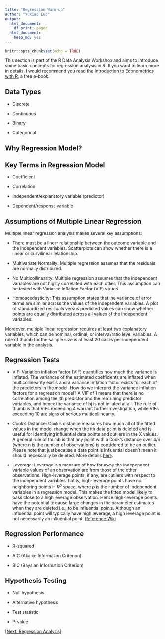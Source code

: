 ```yaml
---
title: "Regression Warm-up"
author: "Yuxiao Luo"
output: 
  html_document: 
    df_print: paged
  html_doucment: 
    keep_md: yes
---
```


```r
knitr::opts_chunk$set(echo = TRUE)
```

This section is part of the R Data Analysis Workshop and aims to introduce some basic concepts for regression analysis in R. If you want to learn more in details, I would recommend you read the [Introduction to Econometrics with R](https://www.econometrics-with-r.org/index.html), a free e-book. 

## Data Types 

- Discrete 

- Dontinuous

- Binary

- Categorical 

## Why Regression Model?

## Key Terms in Regression Model

- Coefficient 

- Correlation

- Independent/explanatory variable (predictor)

- Dependent/response variable 

## Assumptions of Multiple Linear Regression 
Multiple linear regression analysis makes several key assumptions: 

- There must be a linear relationship between the outcome variable and the independent variables. Scatterplots can show whether there is a linear or curvilinear relationship.

- Multivariate Normality: Multiple regression assumes that the residuals are normally distributed.

- No Multicollinearity: Multiple regression assumes that the independent variables are not highly correlated with each other. This assumption can be tested with Variance Inflation Factor (VIF) values. 

- Homoscedasticity: This assumption states that the variance of error terms are similar across the values of the independent variables. A plot of standardized residuals versus predicted values can show whether points are equally distributed across all values of the independent variables.

Moreover, multiple linear regression requires at least two explanatory variables, which can be nominal, ordinal, or interval/ratio level variables. A rule of thumb for the sample size is at least 20 cases per independent variable in the analysis.

## Regression Tests

- VIF: Variation inflation factor (VIF) quantifies how much the variance is inflated. The variances of the estimated coefficients are inflated when multicollinearity exists and a variance inflation factor exists for each of the predictors in the model. How do we interpret the variance inflation factors for a regression model? A VIF of 1 means that there is no correlation among the jth predictor and the remaining predictor variables, and hence the variance of bj is not inflated at all. The rule of thumb is that VIFs exceeding 4 warrant further investigation, while VIFs exceeding 10 are signs of serious multicollinearity.

- Cook's Distance: Cook's distance measures how much all of the fitted values in the model change when the ith data point is deleted and is useful for identifying influential data points and outliers in the X values. A general rule of thumb is that any point with a Cook's distance over 4/n (where n is the number of observations) is considered to be an outlier. Please note that just because a data point is influential doesn't mean it should necessarily be deleted. More details [here](https://www.statology.org/how-to-identify-influential-data-points-using-cooks-distance/).

- Leverage: Leverage is a measure of how far away the independent variable values of an observation are from those of the other observations. High-leverage points, if any, are outliers with respect to the independent variables. hat is, high-leverage points have no neighboring points in  $R^p$ space, where $p$ is the number of independent variables in a regression model. This makes the fitted model likely to pass close to a high leverage observation. Hence high-leverage points have the potential to cause large changes in the parameter estimates when they are deleted i.e., to be influential points. Although an influential point will typically have high leverage, a high leverage point is not necessarily an influential point. [Reference:Wiki](https://en.wikipedia.org/wiki/Leverage_(statistics))

## Regression Performance

- R-squared

- AIC (Akaike Information Criterion)

- BIC (Baysian Information Criterion)

## Hypothesis Testing

- Null hypothesis

- Alternative hypothesis

- Test statistic

- P-value

[\[Next: Regression Analysis\]](https://github.com/YuxiaoLuo/r_analysis_dri_2022/blob/main/regression_analysis.md)
